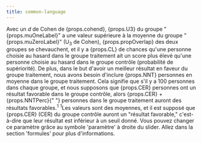 ```yaml
---
title: common-language
---
```



<Typography variant="body1" gutterBottom>
Avec un <em>d</em> de Cohen de {props.cohend}, {props.U3} du groupe "{props.muOneLabel}" a une valeur supérieure à la moyenne du groupe "{props.muZeroLabel}" (U<sub>3</sub> de Cohen), {props.propOverlap} des deux groupes se chevauchent, et il y a {props.CL} de chances qu'une personne choisie au hasard dans le groupe traitement ait un score plus élevé qu'une personne choisie au hasard dans le groupe contrôle (probabilité de supériorité). De plus, dans le but d'avoir un meilleur résultat en faveur du groupe traitement, nous avons besoin d'inclure {props.NNT} personnes en moyenne dans le groupe traitement. Cela signifie que s'il y a 100 personnes dans chaque groupe, et nous supposons que {props.CER} personnes
ont un résultat favorable dans le groupe contrôle, alors {props.CER} + {props.NNTPerc}{" "}
personnes dans le groupe traitement auront des résultats favorables.<sup>1</sup>
</Typography>
<Typography variant="body2" gutterBottom>
<sup>1</sup>Les valeurs sont des moyennes, et il est supposé que {props.CER} (CER)
du groupe contrôle auront un "résultat favorable," c'est-à-dire que leur résultat est
inférieur à un seuil donné. Vous pouvez changer ce paramètre grâce au symbole 'paramètre' à droite 
du slider. Allez dans la section 'formules' pour plus d'informations.
</Typography>
